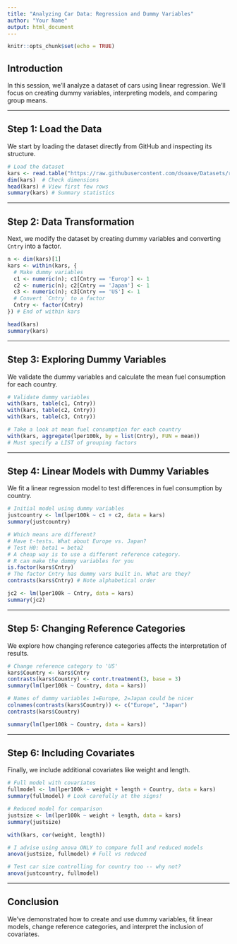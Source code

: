 ```yaml
---
title: "Analyzing Car Data: Regression and Dummy Variables"
author: "Your Name"
output: html_document
---
```


```r
knitr::opts_chunk$set(echo = TRUE)
```

## Introduction

In this session, we’ll analyze a dataset of cars using linear regression. We’ll focus on creating dummy variables, interpreting models, and comparing group means.

---

## Step 1: Load the Data

We start by loading the dataset directly from GitHub and inspecting its structure.

```r
# Load the dataset
kars <- read.table("https://raw.githubusercontent.com/dsoave/Datasets/refs/heads/main/mcars4.data")
dim(kars)  # Check dimensions
head(kars) # View first few rows
summary(kars) # Summary statistics
```

---

## Step 2: Data Transformation

Next, we modify the dataset by creating dummy variables and converting `Cntry` into a factor.

```r
n <- dim(kars)[1]
kars <- within(kars, {
  # Make dummy variables
  c1 <- numeric(n); c1[Cntry == 'Europ'] <- 1
  c2 <- numeric(n); c2[Cntry == 'Japan'] <- 1
  c3 <- numeric(n); c3[Cntry == 'US'] <- 1
  # Convert `Cntry` to a factor
  Cntry <- factor(Cntry)
}) # End of within kars

head(kars)
summary(kars)
```

---

## Step 3: Exploring Dummy Variables

We validate the dummy variables and calculate the mean fuel consumption for each country.

```r
# Validate dummy variables
with(kars, table(c1, Cntry))
with(kars, table(c2, Cntry))
with(kars, table(c3, Cntry))

# Take a look at mean fuel consumption for each country
with(kars, aggregate(lper100k, by = list(Cntry), FUN = mean))
# Must specify a LIST of grouping factors
```

---

## Step 4: Linear Models with Dummy Variables

We fit a linear regression model to test differences in fuel consumption by country.

```r
# Initial model using dummy variables
justcountry <- lm(lper100k ~ c1 + c2, data = kars)
summary(justcountry)

# Which means are different?
# Have t-tests. What about Europe vs. Japan?
# Test H0: beta1 = beta2
# A cheap way is to use a different reference category.
# R can make the dummy variables for you
is.factor(kars$Cntry)
# The factor Cntry has dummy vars built in. What are they?
contrasts(kars$Cntry) # Note alphabetical order

jc2 <- lm(lper100k ~ Cntry, data = kars)
summary(jc2)
```

---

## Step 5: Changing Reference Categories

We explore how changing reference categories affects the interpretation of results.

```r
# Change reference category to 'US'
kars$Country <- kars$Cntry
contrasts(kars$Country) <- contr.treatment(3, base = 3)
summary(lm(lper100k ~ Country, data = kars))

# Names of dummy variables 1=Europe, 2=Japan could be nicer
colnames(contrasts(kars$Country)) <- c("Europe", "Japan")
contrasts(kars$Country)

summary(lm(lper100k ~ Country, data = kars))
```

---

## Step 6: Including Covariates

Finally, we include additional covariates like weight and length.

```r
# Full model with covariates
fullmodel <- lm(lper100k ~ weight + length + Country, data = kars)
summary(fullmodel) # Look carefully at the signs!

# Reduced model for comparison
justsize <- lm(lper100k ~ weight + length, data = kars)
summary(justsize)

with(kars, cor(weight, length))

# I advise using anova ONLY to compare full and reduced models
anova(justsize, fullmodel) # Full vs reduced

# Test car size controlling for country too -- why not?
anova(justcountry, fullmodel)
```

---

## Conclusion

We’ve demonstrated how to create and use dummy variables, fit linear models, change reference categories, and interpret the inclusion of covariates.

